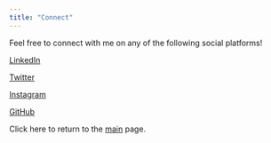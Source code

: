 ```yaml
---
title: "Connect"
---
```


Feel free to connect with me on any of the following social platforms!

[LinkedIn](https://www.linkedin.com/in/ericwanggg)

[Twitter](https://twitter.com/Ericwanggg)

[Instagram](https://www.instagram.com/ericwanggg/)

[GitHub](https://github.com/ericwanghu)

Click here to return to the [main](index.html) page.